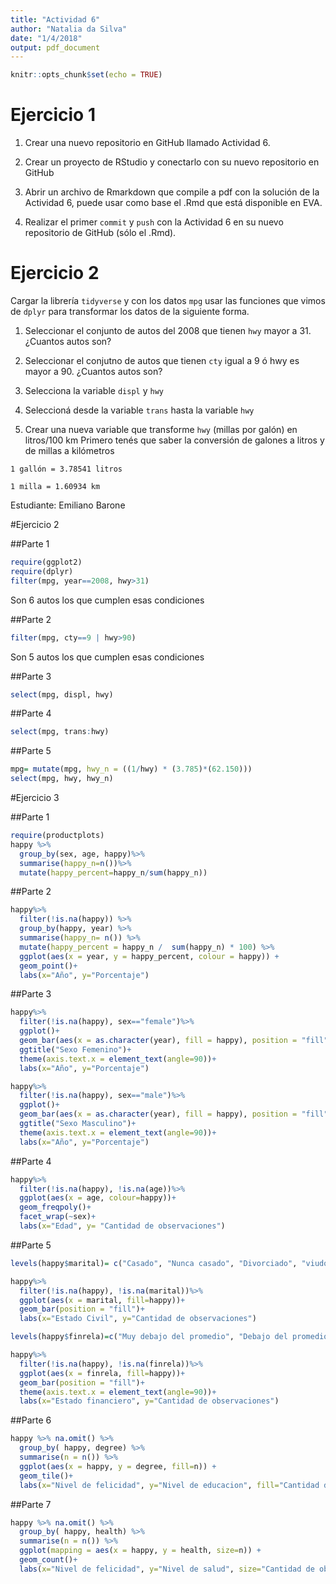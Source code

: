 ```yaml
---
title: "Actividad 6"
author: "Natalia da Silva"
date: "1/4/2018"
output: pdf_document
---
```


```r
knitr::opts_chunk$set(echo = TRUE)
```


# Ejercicio 1

1. Crear una  nuevo repositorio en GitHub llamado Actividad 6.

2. Crear un proyecto de RStudio y conectarlo con su nuevo repositorio en GitHub

3. Abrir un archivo de Rmarkdown que compile a pdf con la solución de la Actividad 6, puede usar como base el .Rmd que está disponible en EVA. 

4. Realizar el primer `commit` y `push` con la Actividad 6 en su nuevo repositorio de GitHub (sólo el .Rmd).


# Ejercicio 2
Cargar la librería `tidyverse` y con los datos `mpg` usar las funciones que vimos de `dplyr` para  transformar los datos de la siguiente forma. 

1. Seleccionar el conjunto de autos del 2008 que tienen `hwy` mayor a 31. ¿Cuantos autos son?

2. Seleccionar el conjutno de autos que tienen `cty` igual a 9 ó hwy es mayor a 90. ¿Cuantos autos son? 

3. Selecciona la variable `displ` y `hwy`

4. Seleccioná desde la variable `trans` hasta la variable `hwy`

5. Crear una nueva variable que transforme  `hwy` (millas por galón) en litros/100 km 
Primero tenés que saber la conversión de galones a litros y de millas a kilómetros

`1 gallón = 3.78541 litros`

`1 milla = 1.60934 km`

\newpage

\centering Estudiante: Emiliano Barone

\raggedright

#Ejercicio 2

##Parte 1

```r
require(ggplot2)
require(dplyr)
filter(mpg, year==2008, hwy>31)
```

Son 6 autos los que cumplen esas condiciones

##Parte 2

```r
filter(mpg, cty==9 | hwy>90)
```
 
Son 5 autos los que cumplen esas condiciones

\newpage

##Parte 3

```r
select(mpg, displ, hwy)
```

##Parte 4

```r
select(mpg, trans:hwy)
```

\newpage

##Parte 5


```r
mpg= mutate(mpg, hwy_n = ((1/hwy) * (3.785)*(62.150)))
select(mpg, hwy, hwy_n)
```

\newpage

#Ejercicio 3

##Parte 1

```r
require(productplots)
happy %>%
  group_by(sex, age, happy)%>%
  summarise(happy_n=n())%>%
  mutate(happy_percent=happy_n/sum(happy_n))
```

\newpage


##Parte 2

```r
happy%>%
  filter(!is.na(happy)) %>% 
  group_by(happy, year) %>% 
  summarise(happy_n= n()) %>% 
  mutate(happy_percent = happy_n /  sum(happy_n) * 100) %>%
  ggplot(aes(x = year, y = happy_percent, colour = happy)) + 
  geom_point()+
  labs(x="Año", y="Porcentaje")
```


\newpage

##Parte 3

```r
happy%>%
  filter(!is.na(happy), sex=="female")%>%
  ggplot()+ 
  geom_bar(aes(x = as.character(year), fill = happy), position = "fill")+
  ggtitle("Sexo Femenino")+
  theme(axis.text.x = element_text(angle=90))+
  labs(x="Año", y="Porcentaje")

happy%>%
  filter(!is.na(happy), sex=="male")%>%
  ggplot()+ 
  geom_bar(aes(x = as.character(year), fill = happy), position = "fill")+
  ggtitle("Sexo Masculino")+
  theme(axis.text.x = element_text(angle=90))+
  labs(x="Año", y="Porcentaje")

```

\newpage

##Parte 4

```r
happy%>%
  filter(!is.na(happy), !is.na(age))%>%
  ggplot(aes(x = age, colour=happy))+ 
  geom_freqpoly()+
  facet_wrap(~sex)+
  labs(x="Edad", y= "Cantidad de observaciones")
```

\newpage

##Parte 5

```r
levels(happy$marital)= c("Casado", "Nunca casado", "Divorciado", "viudo", "Separado")

happy%>%
  filter(!is.na(happy), !is.na(marital))%>%
  ggplot(aes(x = marital, fill=happy))+ 
  geom_bar(position = "fill")+
  labs(x="Estado Civil", y="Cantidad de observaciones")

levels(happy$finrela)=c("Muy debajo del promedio", "Debajo del promedio", "Promedio", "Encima del promedio", "Muy por encima del promedio")

happy%>%
  filter(!is.na(happy), !is.na(finrela))%>%
  ggplot(aes(x = finrela, fill=happy))+ 
  geom_bar(position = "fill")+
  theme(axis.text.x = element_text(angle=90))+
  labs(x="Estado financiero", y="Cantidad de observaciones")
```

\newpage

##Parte 6

```r
happy %>% na.omit() %>%
  group_by( happy, degree) %>%
  summarise(n = n()) %>%
  ggplot(aes(x = happy, y = degree, fill=n)) +
  geom_tile()+
  labs(x="Nivel de felicidad", y="Nivel de educacion", fill="Cantidad de observaciones")

```

\newpage

##Parte 7

```r
happy %>% na.omit() %>%
  group_by( happy, health) %>%
  summarise(n = n()) %>%
  ggplot(mapping = aes(x = happy, y = health, size=n)) +
  geom_count()+
  labs(x="Nivel de felicidad", y="Nivel de salud", size="Cantidad de observaciones")

```







